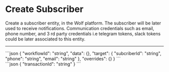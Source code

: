 
# Create Subscriber

Create a subscriber entity, in the Wolf platform. The subscriber will be later used to receive notifications.
Communication credentials such as email, phone number, and 3 rd party credentials i.e telegram tokens, slack tokens could be later associated to this entity.

---

<Row>
  <Column>
    <Variables variables={[
      {
        name: 'channelIdentifier',
        type: 'string',
        required: true,
        description: 'The ID of the Workflow you created.'
      },
      {
        name: 'channelName',
        type: 'string',
        required: true,
        description: 'The ID of the Workflow you created.'
      },
      {
        name: 'channelDescription',
        type: 'string',
        required: false,
        description: 'Override the variables we predefined.'
      },
      {
        name: 'target',
        type: 'object',
        required: true,
        description: 'Information of the message recipient.',
        children: [
          {
            name: 'subcriberId',
            type: 'string',
            required: true,
            description: 'We will create a subscriber with the ID you provide.'
          },
          {
            name: 'phone',
            type: 'string',
            required: true,
            description: ''
          },
          {
            name: 'email',
            type: 'string',
            required: true,
            description: ''
          },
          {
            name: '...variables',
            type: 'any[]',
            required: false,
            description: 'The variables you self-define in the workflow.'
          },
        ]
      },
    ]}/>
  </Column>
  <Space/>
  <Column>
    <CardEndpoint url={'/v1/trigger'} method={'POST'}/>
    <ResponseJson title={'REQUEST'} status={null}>
      ```json
      {
        "workflowId": "string",
        "data": {},
        "target": {
        "subcriberId": "string",
        "phone": "string",
        "email": "string"
      },
        "overrides": {}
      }
      ```
    </ResponseJson>
    <br />
    <ResponseJson>
      ```json
      {
        "transactionId": "string"
      }
      ```
    </ResponseJson>
  </Column>
</Row>
